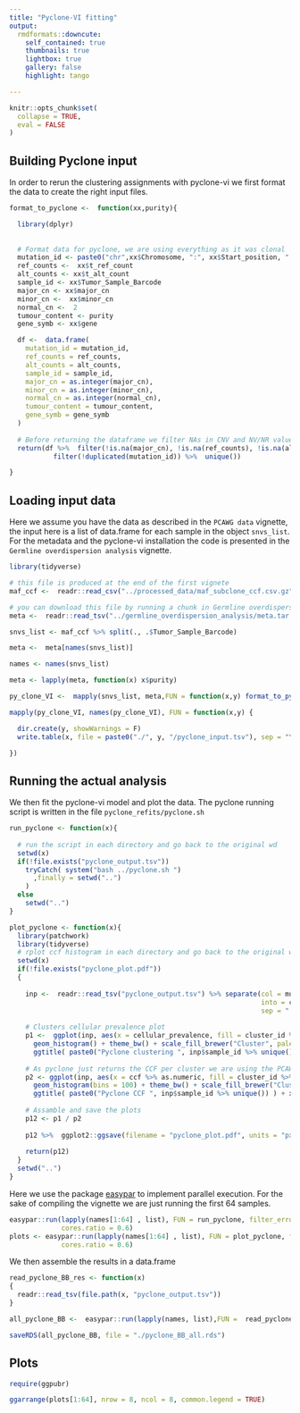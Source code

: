 ```yaml
---
title: "Pyclone-VI fitting"
output: 
  rmdformats::downcute:
    self_contained: true
    thumbnails: true
    lightbox: true
    gallery: false
    highlight: tango

---
```


```r
knitr::opts_chunk$set(
  collapse = TRUE,
  eval = FALSE
)
```


## Building Pyclone input

In order to rerun the clustering assignments with pyclone-vi we first format the data to create the right input files.

```r
format_to_pyclone <-  function(xx,purity){

  library(dplyr)
  
  
  # Format data for pyclone, we are using everything as it was clonal
  mutation_id <- paste0("chr",xx$Chromosome, ":", xx$Start_position, ":", xx$Start_position, ":", round(xx$ccf,3), ":", xx$gene, ":", xx$isdriver)
  ref_counts <-  xx$t_ref_count
  alt_counts <- xx$t_alt_count
  sample_id <- xx$Tumor_Sample_Barcode
  major_cn <- xx$major_cn
  minor_cn <-  xx$minor_cn
  normal_cn <-  2
  tumour_content <- purity
  gene_symb <- xx$gene

  df <-  data.frame(
    mutation_id = mutation_id,
    ref_counts = ref_counts,
    alt_counts = alt_counts,
    sample_id = sample_id,
    major_cn = as.integer(major_cn),
    minor_cn = as.integer(minor_cn),
    normal_cn = as.integer(normal_cn),
    tumour_content = tumour_content,
    gene_symb = gene_symb
  )
  
  # Before returning the dataframe we filter NAs in CNV and NV/NR values
  return(df %>%  filter(!is.na(major_cn), !is.na(ref_counts), !is.na(alt_counts)) %>% unique() %>%
           filter(!duplicated(mutation_id)) %>%  unique())

}

```

## Loading input data

Here we assume you have the data as described in the `PCAWG data` vignette, the input here is a list of data.frame for each sample in the object `snvs_list`. For the metadata and the pyclone-vi installation the code is presented in the `Germline overdispersion analysis` vignette.

```r
library(tidyverse)

# this file is produced at the end of the first vignete
maf_ccf <-  readr::read_csv("../processed_data/maf_subclone_ccf.csv.gz")

# you can download this file by running a chunk in Germline overdispersion analysis vignette
meta <-  readr::read_tsv("../germline_overdispersion_analysis/meta.tar.gz") %>% split(., .$samplename)

snvs_list <- maf_ccf %>% split(., .$Tumor_Sample_Barcode)

meta <-  meta[names(snvs_list)]

names <- names(snvs_list)

```


```r


meta <- lapply(meta, function(x) x$purity)

py_clone_VI <-  mapply(snvs_list, meta,FUN = function(x,y) format_to_pyclone(x, y), SIMPLIFY = F)

mapply(py_clone_VI, names(py_clone_VI), FUN = function(x,y) {

  dir.create(y, showWarnings = F)
  write.table(x, file = paste0("./", y, "/pyclone_input.tsv"), sep = "\t", row.names = F, quote = F)

})
```

## Running the actual analysis

We then fit the pyclone-vi model and plot the data. The pyclone running script is written in the file `pyclone_refits/pyclone.sh`

```r
run_pyclone <- function(x){
  
  # run the script in each directory and go back to the original wd
  setwd(x)
  if(!file.exists("pyclone_output.tsv"))
    tryCatch( system("bash ../pyclone.sh ")
      ,finally = setwd("..")
    ) 
  else 
    setwd("..")
}

plot_pyclone <- function(x){
  library(patchwork)
  library(tidyverse)
  # rplot ccf histogram in each directory and go back to the original wd
  setwd(x)
  if(!file.exists("pyclone_plot.pdf"))
  {
    
    inp <-  readr::read_tsv("pyclone_output.tsv") %>% separate(col = mutation_id,
                                                               into = c("chr", "from", "to", "ccf", "gene", "is_driver"),
                                                               sep = ":")
    
    # Clusters cellular prevalence plot
    p1 <-  ggplot(inp, aes(x = cellular_prevalence, fill = cluster_id %>% paste)) +
      geom_histogram() + theme_bw() + scale_fill_brewer("Cluster", palette = "Set1") + 
      ggtitle( paste0("Pyclone clustering ", inp$sample_id %>% unique()) )
    
    # As pyclone just returns the CCF per cluster we are using the PCAWG estimated CCF per mutation
    p2 <- ggplot(inp, aes(x = ccf %>% as.numeric, fill = cluster_id %>% paste)) +
      geom_histogram(bins = 100) + theme_bw() + scale_fill_brewer("Cluster", palette = "Set1") + 
      ggtitle( paste0("Pyclone CCF ", inp$sample_id %>% unique()) ) + xlab("CCF") 
      
    # Assamble and save the plots
    p12 <- p1 / p2
    
    p12 %>%  ggplot2::ggsave(filename = "pyclone_plot.pdf", units = "px", device = "pdf", width = 2400, height = 3600)
    
    return(p12)
  }
  setwd("..")
}
```

Here we use the package [easypar](https://github.com/caravagn/easypar) to implement parallel execution. For the sake of compiling the vignette we are just running the first 64 samples.

```r
easypar::run(lapply(names[1:64] , list), FUN = run_pyclone, filter_errors = F, export = NULL,parallel = T,
             cores.ratio = 0.6)
plots <- easypar::run(lapply(names[1:64] , list), FUN = plot_pyclone, filter_errors = F, export = NULL,parallel = T,
             cores.ratio = 0.6)
```
We then assemble the results in a data.frame

```r
read_pyclone_BB_res <- function(x) 
{
  readr::read_tsv(file.path(x, "pyclone_output.tsv"))
}
```


```r
all_pyclone_BB <-  easypar::run(lapply(names, list),FUN =  read_pyclone_BB_res, export = NULL, filter_errors = F )

saveRDS(all_pyclone_BB, file = "./pyclone_BB_all.rds")

```
## Plots

```r
require(ggpubr)

ggarrange(plots[1:64], nrow = 8, ncol = 8, common.legend = TRUE)

```

